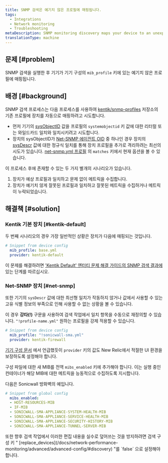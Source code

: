 ```yaml
---
title: SNMP 검색은 예기치 않은 프로필에 매핑됩니다.
tags:
  - Integrations
  - Network monitoring
  - Troubleshooting
metaDescription: SNMP monitoring discovery maps your device to an unexpected profile.
translationType: machine
---
```


## 문제 [#problem]

SNMP 검색을 실행한 후 기기가 기기 구성의 `mib_profile` 키에 있는 예기치 않은 프로필에 매핑됩니다.

## 배경 [#background]

SNMP 검색 프로세스는 다음 프로세스를 사용하여 [kentik/snmp-profiles](https://github.com/kentik/snmp-profiles) 저장소의 기존 프로필에 장치를 자동으로 매핑하려고 시도합니다.

* 먼저 기기의 [sysObjectID](http://oid-info.com/get/1.3.6.1.2.1.1.2) 값을 프로필의 `systemobjectid` 키 값에 대한 리터럴 또는 와일드카드 일치와 일치시키려고 시도합니다.
* 장치의 sysObjectID가 [Net-SNMP 에이전트 OID](http://oid-info.com/get/1.3.6.1.4.1.8072.3.2) 중 하나인 경우 장치의 [sysDescr](http://oid-info.com/get/1.3.6.1.2.1.1.1) 값에 대한 정규식 일치를 통해 장치 프로필을 추가로 격리하려는 최선의 시도가 있습니다. [net-snmp.yml 프로필](https://github.com/kentik/snmp-profiles/blob/main/profiles/kentik_snmp/_general/net-snmp.yml) 의 `matches` 키에서 현재 옵션을 볼 수 있습니다.

이 프로세스 후에 존재할 수 있는 두 가지 별개의 시나리오가 있습니다.

1. 장치가 예상 프로필과 일치하고 문제 없이 메트릭을 수집합니다.
2. 장치가 예기치 않게 잘못된 프로필과 일치하고 잘못된 메트릭을 수집하거나 메트릭이 누락되었습니다.

## 해결책 [#solution]

### Kentik 기본 장치 [#kentik-default]

두 번째 시나리오의 경우 가장 일반적인 상황은 장치가 다음에 매핑되는 것입니다.

```yaml
# Snippet from device config
  mib_profile: base.yml
  provider: kentik-default
```

이 문제를 해결하려면 ['Kentik Default' 엔터티 문제 해결 가이드의 SNMP 검색 결과에](/docs/network-performance-monitoring/troubleshooting/snmp-discovery-kentik-default) 있는 단계를 따르십시오.

### Net-SNMP 장치 [#net-snmp]

또한 기기의 `sysDescr` 값에 대한 최선형 일치가 작동하지 않거나 값에서 사용할 수 있는 고유 식별 정보의 부족으로 인해 사용할 수 없는 상황을 볼 수 있습니다.

이 경우 **강타(!)** 구문을 사용하여 검색 작업에서 일치 항목을 수동으로 재정의할 수 있습니다. `"!profile-name.yml"` 원하는 프로필을 강제 적용할 수 있습니다.

```yaml
# Snippet from device config
  mib_profile: "!sonicwall-sma.yml"
  provider: kentik-firewall
```

[기기 구성 문서](/docs/network-performance-monitoring/advanced/advanced-config/#devices) 에서 언급했듯이 `provider` 키의 값도 New Relic에서 적절한 UI 환경을 보장하도록 설정해야 합니다.

구성 파일에 대한 새 MIB를 전역 `mibs_enabled` 키에 추가해야 합니다. 이는 실행 중인 컨테이너가 해당 MIB에 대한 메트릭을 능동적으로 수집하도록 지시합니다.

다음은 Sonicwall 방화벽의 예입니다.

```yaml
# Snippet from global config
  mibs_enabled:
  - HOST-RESOURCES-MIB
  - IF-MIB
  - SONICWALL-SMA-APPLIANCE-SYSTEM-HEALTH-MIB
  - SONICWALL-SMA-APPLIANCE-SERVICE-HEALTH-MIB
  - SONICWALL-SMA-APPLIANCE-SECURITY-HISTORY-MIB
  - SONICWALL-SMA-APPLIANCE-TUNNEL-SERVER-MIB
```

<Callout variant="tip">
  또한 향후 검색 작업에서 이러한 편집 내용을 실수로 덮어쓰는 것을 방지하려면 검색 구성 키 " [replace_devices](/docs/network-performance-monitoring/advanced/advanced-config/#discovery) "를 `false` 으로 설정해야 합니다.
</Callout>